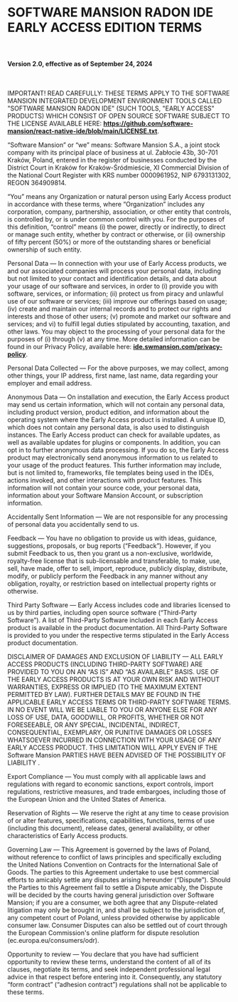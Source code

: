 # SOFTWARE MANSION RADON IDE EARLY ACCESS EDITION TERMS

<br />

#### Version 2.0, effective as of September 24, 2024

<br />

IMPORTANT! READ CAREFULLY:
THESE TERMS APPLY TO THE SOFTWARE MANSION INTEGRATED DEVELOPMENT ENVIRONMENT TOOLS CALLED "SOFTWARE MANSION RADON IDE" (SUCH TOOLS, "EARLY ACCESS" PRODUCTS) WHICH CONSIST OF OPEN SOURCE SOFTWARE SUBJECT TO THE LICENSE AVAILABLE HERE: **https://github.com/software-mansion/react-native-ide/blob/main/LICENSE.txt**.

“Software Mansion” or “we” means: Software Mansion S.A., a joint stock company with its principal place of business at ul. Zabłocie 43b, 30-701 Kraków, Poland, entered in the register of businesses conducted by the District Court in Kraków for Kraków-Śródmieście, XI Commercial Division of the National Court Register with KRS number 0000961952, NIP 6793131302, REGON 364909814.

“You” means any Organization or natural person using Early Access product in accordance with these terms, where “Organization” includes any corporation, company, partnership, association, or other entity that controls, is controlled by, or is under common control with you. For the purposes of this definition, “control” means (i) the power, directly or indirectly, to direct or manage such entity, whether by contract or otherwise, or (ii) ownership of fifty percent (50%) or more of the outstanding shares or beneficial ownership of such entity.

Personal Data — In connection with your use of Early Access products, we and our associated companies will process your personal data, including but not limited to your contact and identification details, and data about your usage of our software and services, in order to (i) provide you with software, services, or information; (ii) protect us from piracy and unlawful use of our software or services; (iii) improve our offerings based on usage; (iv) create and maintain our internal records and to protect our rights and interests and those of other users; (v) promote and market our software and services; and vi) to fulfill legal duties stipulated by accounting, taxation, and other laws. You may object to the processing of your personal data for the purposes of (i) through (v) at any time. More detailed information can be found in our Privacy Policy, available here: **[ide.swmansion.com/privacy-policy](/privacy-policy)**.

Personal Data Collected — For the above purposes, we may collect, among other things, your IP address, first name, last name, data regarding your employer and email address.

Anonymous Data — On installation and execution, the Early Access product may send us certain information, which will not contain any personal data, including product version, product edition, and information about the operating system where the Early Access product is installed. A unique ID, which does not contain any personal data, is also used to distinguish instances. The Early Access product can check for available updates, as well as available updates for plugins or components. In addition, you can opt in to further anonymous data processing. If you do so, the Early Access product may electronically send anonymous information to us related to your usage of the product features. This further information may include, but is not limited to, frameworks, file templates being used in the IDEs, actions invoked, and other interactions with product features. This information will not contain your source code, your personal data, information about your Software Mansion Account, or subscription information.

Accidentally Sent Information — We are not responsible for any processing of personal data you accidentally send to us.

Feedback — You have no obligation to provide us with ideas, guidance, suggestions, proposals, or bug reports (“Feedback”). However, if you submit Feedback to us, then you grant us a non-exclusive, worldwide, royalty-free license that is sub-licensable and transferable, to make, use, sell, have made, offer to sell, import, reproduce, publicly display, distribute, modify, or publicly perform the Feedback in any manner without any obligation, royalty, or restriction based on intellectual property rights or otherwise.

Third Party Software — Early Access includes code and libraries licensed to us by third parties, including open source software (“Third-Party Software”). A list of Third-Party Software included in each Early Access product is available in the product documentation. All Third-Party Software is provided to you under the respective terms stipulated in the Early Access product documentation.

DISCLAIMER OF DAMAGES AND EXCLUSION OF LIABILITY — ALL EARLY ACCESS PRODUCTS (INCLUDING THIRD-PARTY SOFTWARE) ARE PROVIDED TO YOU ON AN “AS IS” AND “AS AVAILABLE” BASIS. USE OF THE EARLY ACCESS PRODUCTS IS AT YOUR OWN RISK AND WITHOUT WARRANTIES, EXPRESS OR IMPLIED (TO THE MAXIMUM EXTENT PERMITTED BY LAW). FURTHER DETAILS MAY BE FOUND IN THE APPLICABLE EARLY ACCESS TERMS OR THIRD-PARTY SOFTWARE TERMS. IN NO EVENT WILL WE BE LIABLE TO YOU OR ANYONE ELSE FOR ANY LOSS OF USE, DATA, GOODWILL, OR PROFITS, WHETHER OR NOT FORESEEABLE, OR ANY SPECIAL, INCIDENTAL, INDIRECT, CONSEQUENTIAL, EXEMPLARY, OR PUNITIVE DAMAGES OR LOSSES WHATSOEVER INCURRED IN CONNECTION WITH YOUR USAGE OF ANY EARLY ACCESS PRODUCT. THIS LIMITATION WILL APPLY EVEN IF THE Software Mansion PARTIES HAVE BEEN ADVISED OF THE POSSIBILITY OF LIABILITY .

Export Compliance — You must comply with all applicable laws and regulations with regard to economic sanctions, export controls, import regulations, restrictive measures, and trade embargoes, including those of the European Union and the United States of America.

Reservation of Rights — We reserve the right at any time to cease provision of or alter features, specifications, capabilities, functions, terms of use (including this document), release dates, general availability, or other characteristics of Early Access products.

Governing Law — This Agreement is governed by the laws of Poland, without reference to conflict of laws principles and specifically excluding the United Nations Convention on Contracts for the International Sale of Goods. The parties to this Agreement undertake to use best commercial efforts to amicably settle any disputes arising hereunder (“Dispute”). Should the Parties to this Agreement fail to settle a Dispute amicably, the Dispute will be decided by the courts having general jurisdiction over Software Mansion; if you are a consumer, we both agree that any Dispute-related litigation may only be brought in, and shall be subject to the jurisdiction of, any competent court of Poland, unless provided otherwise by applicable consumer law. Consumer Disputes can also be settled out of court through the European Commission's online platform for dispute resolution (ec.europa.eu/consumers/odr).

Opportunity to review — You declare that you have had sufficient opportunity to review these terms, understand the content of all of its clauses, negotiate its terms, and seek independent professional legal advice in that respect before entering into it. Consequently, any statutory “form contract” (“adhesion contract”) regulations shall not be applicable to these terms.
